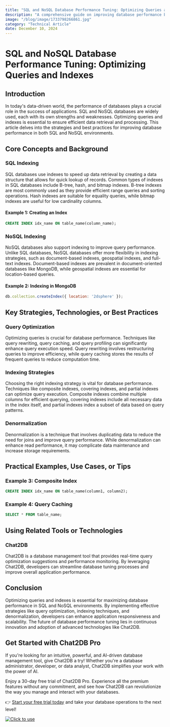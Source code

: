 ```yaml
---
title: "SQL and NoSQL Database Performance Tuning: Optimizing Queries and Indexes"
description: "A comprehensive guide on improving database performance by tuning queries and indexes in both SQL and NoSQL databases."
image: "/blog/image/1733798266861.jpg"
category: "Technical Article"
date: December 10, 2024
---
```


# SQL and NoSQL Database Performance Tuning: Optimizing Queries and Indexes

## Introduction

In today's data-driven world, the performance of databases plays a crucial role in the success of applications. SQL and NoSQL databases are widely used, each with its own strengths and weaknesses. Optimizing queries and indexes is essential to ensure efficient data retrieval and processing. This article delves into the strategies and best practices for improving database performance in both SQL and NoSQL environments.

## Core Concepts and Background

### SQL Indexing

SQL databases use indexes to speed up data retrieval by creating a data structure that allows for quick lookup of records. Common types of indexes in SQL databases include B-tree, hash, and bitmap indexes. B-tree indexes are most commonly used as they provide efficient range queries and sorting operations. Hash indexes are suitable for equality queries, while bitmap indexes are useful for low cardinality columns.

#### Example 1: Creating an Index

```sql
CREATE INDEX idx_name ON table_name(column_name);
```

### NoSQL Indexing

NoSQL databases also support indexing to improve query performance. Unlike SQL databases, NoSQL databases offer more flexibility in indexing strategies, such as document-based indexes, geospatial indexes, and full-text indexes. Document-based indexes are prevalent in document-oriented databases like MongoDB, while geospatial indexes are essential for location-based queries.

#### Example 2: Indexing in MongoDB

```javascript
db.collection.createIndex({ location: '2dsphere' });
```

## Key Strategies, Technologies, or Best Practices

### Query Optimization

Optimizing queries is crucial for database performance. Techniques like query rewriting, query caching, and query profiling can significantly enhance query execution speed. Query rewriting involves restructuring queries to improve efficiency, while query caching stores the results of frequent queries to reduce computation time.

### Indexing Strategies

Choosing the right indexing strategy is vital for database performance. Techniques like composite indexes, covering indexes, and partial indexes can optimize query execution. Composite indexes combine multiple columns for efficient querying, covering indexes include all necessary data in the index itself, and partial indexes index a subset of data based on query patterns.

### Denormalization

Denormalization is a technique that involves duplicating data to reduce the need for joins and improve query performance. While denormalization can enhance read performance, it may complicate data maintenance and increase storage requirements.

## Practical Examples, Use Cases, or Tips

### Example 3: Composite Index

```sql
CREATE INDEX idx_name ON table_name(column1, column2);
```

### Example 4: Query Caching

```sql
SELECT * FROM table_name;
```

## Using Related Tools or Technologies

### Chat2DB

Chat2DB is a database management tool that provides real-time query optimization suggestions and performance monitoring. By leveraging Chat2DB, developers can streamline database tuning processes and improve overall application performance.

## Conclusion

Optimizing queries and indexes is essential for maximizing database performance in SQL and NoSQL environments. By implementing effective strategies like query optimization, indexing techniques, and denormalization, developers can enhance application responsiveness and scalability. The future of database performance tuning lies in continuous innovation and adoption of advanced technologies like Chat2DB.


## Get Started with Chat2DB Pro

If you're looking for an intuitive, powerful, and AI-driven database management tool, give Chat2DB a try! Whether you're a database administrator, developer, or data analyst, Chat2DB simplifies your work with the power of AI.

Enjoy a 30-day free trial of Chat2DB Pro. Experience all the premium features without any commitment, and see how Chat2DB can revolutionize the way you manage and interact with your databases.

👉 [Start your free trial today](https://chat2db.ai/pricing) and take your database operations to the next level!


[![Click to use](/image/blog/bg/chat2db.jpg)](https://chat2db.ai/)
